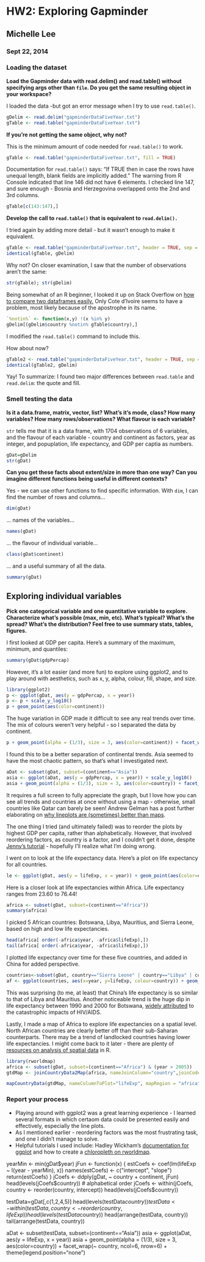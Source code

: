 HW2: Exploring Gapminder
===============================
## Michelle Lee
### Sept 22, 2014


### Loading the dataset
 
**Load the Gapminder data with read.delim() and read.table() without specifying args other than `file`. Do you get the same resulting object in your workspace?**


I loaded the data -but got an error message when I try to use `read.table()`.
```r
gDelim <- read.delim("gapminderDataFiveYear.txt")
gTable <- read.table("gapminderDataFiveYear.txt")
```

**If you're not getting the same object, why not?**

This is the minimum amount of code needed for `read.table()` to work. 

```r
gTable <- read.table("gapminderDataFiveYear.txt", fill = TRUE)
```

Documentation for `read.table()` says: "If TRUE then in case the rows have unequal length, blank fields are implicitly added." The warning from R Console indicated that line 146 did not have 6 elements. I checked line 147, and sure enough - Bosnia and Herzegovina overlapped onto the 2nd and 3rd columns.

```r
gTable[c(143:147),]
```

**Develop the call to `read.table()` that is equivalent to `read.delim().`**

I tried again by adding more detail - but it wasn't enough to make it equivalent. 
```r
gTable <- read.table("gapminderDataFiveYear.txt", header = TRUE, sep = "\t", fill = TRUE)
identical(gTable, gDelim)
```
Why not? On closer examination, I saw that the number of observations aren't the same:

```r
str(gTable); str(gDelim)
```

Being somewhat of an R beginner, I looked it up on Stack Overflow on [how to compare two dataframes easily.](http://stackoverflow.com/questions/7494848/standard-way-to-remove-multiple-elements-from-a-dataframe) Only Cote d'Ivoire seems to have a problem, most likely because of the apostrophe in its name.

```r
`%notin%` <- function(x,y) !(x %in% y) 
gDelim[(gDelim$country %notin% gTable$country),]
```
I modified the `read.table()` command to include this.

How about now?
```r
gTable2 <- read.table("gapminderDataFiveYear.txt", header = TRUE, sep = "\t", quote = "\"", fill = TRUE)
identical(gTable2, gDelim)
```

Yay!
To summarize: I found two major differences between `read.table` and `read.delim`: the quote and fill.



### Smell testing the data

**Is it a data.frame, matrix, vector, list? What's it's mode, class? How many variables? How many rows/observations? What flavour is each variable?**

`str` tells me that it is a data frame, with 1704 observations of 6 variables, and the flavour of each variable - country and continent as factors, year as integer, and popuplation, life expectancy, and GDP per captia as numbers. 
```r
gDat=gDelim
str(gDat)
```

**Can you get these facts about extent/size in more than one way? Can you imagine different functions being useful in different contexts?**

Yes - we can use other functions to find specific information. With `dim`, I can find the number of rows and columns...
```r
dim(gDat)
```

... names of the variables...
```r
names(gDat)
```

... the flavour of individual variable...
```r
class(gDat$continent)
```

... and a useful summary of all the data.
```r
summary(gDat)
```

## Exploring individual variables

**Pick one categorical variable and one quantitative variable to explore. Characterize what's possible (max, min, etc). What's typical? What's the spread? What's the distribution? Feel free to use summary stats, tables, figures.**

I first looked at GDP per capita. Here's a summary of the maximum, minimum, and quantiles:

```r
summary(gDat$gdpPercap)
```

However, it's a lot easier (and more fun) to explore using ggplot2, and to play around with aesthetics, such as x, y, alpha, colour, fill, shape, and size. 

```r
library(ggplot2)
p <- ggplot(gDat, aes(y = gdpPercap, x = year))
p <- p + scale_y_log10()
p + geom_point(aes(color=continent)) 
```


The huge variation in GDP made it difficult to see any real trends over time. The mix of colours weren't very helpful - so I separated the data by continent. 

```r
p + geom_point(alpha = (1/3), size = 3, aes(color=continent)) + facet_wrap(~ continent)
```


I found this to be a better separation of continental trends. Asia seemed to have the most chaotic pattern, so that's what I investigated next.



```r
aDat <- subset(gDat, subset=(continent=="Asia"))
asia <- ggplot(aDat, aes(y = gdpPercap, x = year)) + scale_y_log10() 
asia + geom_point(alpha = (1/3), size = 3, aes(color=country)) + facet_wrap(~ country, ncol=6, nrow=6) + theme(legend.position="none")
```


It requires a full screen to fully appreciate the graph, but I love how you can see all trends and countries at once without using a map - otherwise, small countries like Qatar can barely be seen! Andrew Gelman has a post further elaborating on [why lineplots are (sometimes) better than maps](http://andrewgelman.com/2014/04/10/small-multiples-lineplots-maps-ok-always-yes-case/). 

The one thing I tried (and ultimately failed) was to reorder the plots by highest GDP per capita, rather than alphabetically. However, that involved reordering factors, as country is a factor, and I couldn't get it done, despite [Jenny's tutorial](http://www.stat.ubc.ca/~jenny/STAT545A/block08_bossYourFactors.html#how-to-change-factor-levels-reordering) - hopefully I'll realize what I'm doing wrong. 



I went on to look at the life expectancy data. Here's a plot on life expectancy for all countries.

```r
le <- ggplot(gDat, aes(y = lifeExp, x = year)) + geom_point(aes(color=continent)); le
```

Here is a closer look at life expectancies within Africa. Life expectancy ranges from 23.60 to 76.44! 
```r
africa <- subset(gDat, subset=(continent=="Africa"))
summary(africa)
```

I picked 5 African countries: Botswana, Libya, Mauritius, and Sierra Leone, based on high and low life expectancies. 
```r
head(africa[ order(-africa$year, -africa$lifeExp),])
tail(africa[ order(-africa$year, -africa$lifeExp),])
```

I plotted life expectancy over time for these five countries, and added in China for added perspective.

```r
countries<-subset(gDat, country=="Sierra Leone" | country=="Libya" | country=="Mauritius" | country=="China" | country=="Botswana")
af <- ggplot(countries, aes(x=year, y=lifeExp, colour=country)) + geom_line(); af
```

This was surprising (to me, at least) that China's life expectancy is so similar to that of Libya and Mauritius. Another noticeable trend is the huge dip in life expectancy between 1990 and 2000 for Botswana, [widely attributed](http://www.aho.afro.who.int/profiles_information/index.php/AFRO:Life_expectancy) to the catastrophic impacts of HIV/AIDS.


Lastly, I made a map of Africa to explore life expectancies on a spatial level. North African countries are clearly better off than their sub-Saharan counterparts. There may be a trend of landlocked countries having lower life expectancies. I might come back to it later - there are plenty of [resources on analysis of spatial data](http://cran.r-project.org/web/views/Spatial.html) in R.

```r
library(rworldmap)
africa <- subset(gDat, subset=(continent=="Africa") & (year > 2005))
gtdMap <- joinCountryData2Map(africa, nameJoinColumn="country",joinCode="NAME")
```
```r
mapCountryData(gtdMap, nameColumnToPlot="lifeExp", mapRegion = "africa",catMethod="fixedWidth", numCats=100, mapTitle="Life Expectancy in Africa (2007)")
```



### Report your process
* Playing around with ggplot2 was a great learning experience - I learned several formats in which certaom data could be presented easily and effectively, especially the line plots. 
* As I mentioned earlier - reordering factors was the most frustrating task, and one I didn't manage to solve. 
* Helpful tutorials I used include: Hadley Wickham's [documentation for ggplot](http://docs.ggplot2.org/0.9.3.1/geom_bar.html) and how to create a [chloropleth on rworldmap](http://stackoverflow.com/questions/22625119/choropleth-world-map).


yearMin <- min(gDat$year)
jFun <- function(x) {
  estCoefs <- coef(lm(lifeExp ~ I(year - yearMin), x))
  names(estCoefs) <- c("intercept", "slope")
  return(estCoefs)
  }
jCoefs <- ddply(gDat, ~ country + continent, jFun)
head(levels(jCoefs$country)) # alphabetical order
jCoefs <- within(jCoefs, country <- reorder(country, intercept))
head(levels(jCoefs$country))

testData=gDat[,c(1,2,4,5)]
head(levels(testData$country))
testData <- within(testData, country <- reorder(country, lifeExp))
head(levels(testData$country))
head(arrange(testData, country))
tail(arrange(testData, country))

aDat <- subset(testData, subset=(continent=="Asia"))
asia <- ggplot(aDat, aes(y = lifeExp, x = year))
asia + geom_point(alpha = (1/3), size = 3, aes(color=country)) + facet_wrap(~ country, ncol=6, nrow=6) + theme(legend.position="none")


